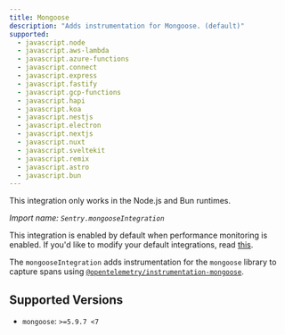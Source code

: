 ```yaml
---
title: Mongoose
description: "Adds instrumentation for Mongoose. (default)"
supported:
  - javascript.node
  - javascript.aws-lambda
  - javascript.azure-functions
  - javascript.connect
  - javascript.express
  - javascript.fastify
  - javascript.gcp-functions
  - javascript.hapi
  - javascript.koa
  - javascript.nestjs
  - javascript.electron
  - javascript.nextjs
  - javascript.nuxt
  - javascript.sveltekit
  - javascript.remix
  - javascript.astro
  - javascript.bun
---
```


<Alert level="info">

This integration only works in the Node.js and Bun runtimes.

</Alert>

_Import name: `Sentry.mongooseIntegration`_

This integration is enabled by default when performance monitoring is enabled. If you'd like to modify your default integrations, read [this](./../#modifying-default-integrations).

The `mongooseIntegration` adds instrumentation for the `mongoose` library to capture spans using [`@opentelemetry/instrumentation-mongoose`](https://www.npmjs.com/package/@opentelemetry/instrumentation-mongoose).

## Supported Versions

- `mongoose`: `>=5.9.7 <7`
